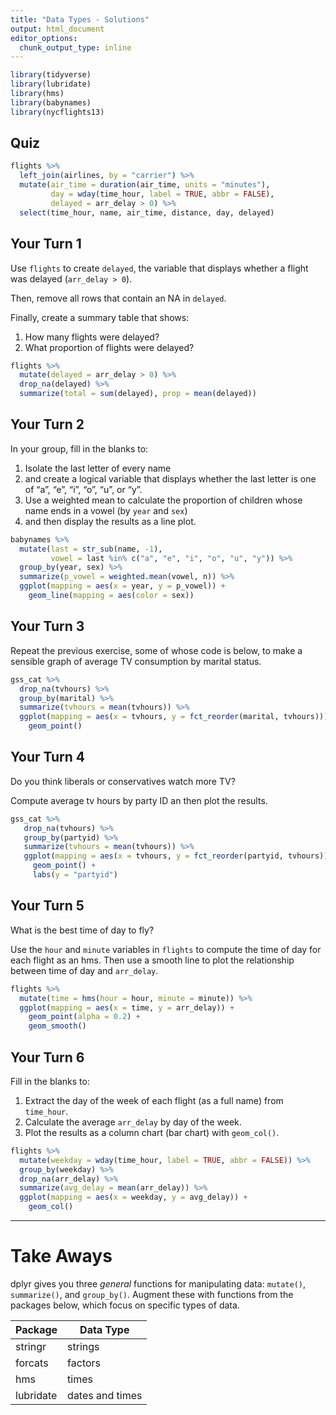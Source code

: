 ```yaml
---
title: "Data Types - Solutions"
output: html_document
editor_options: 
  chunk_output_type: inline
---
```


```r
library(tidyverse)
library(lubridate)
library(hms)
library(babynames)
library(nycflights13)
```


## Quiz

```r
flights %>%
  left_join(airlines, by = "carrier") %>%
  mutate(air_time = duration(air_time, units = "minutes"),
         day = wday(time_hour, label = TRUE, abbr = FALSE),
         delayed = arr_delay > 0) %>%
  select(time_hour, name, air_time, distance, day, delayed)
```


## Your Turn 1

Use `flights` to create `delayed`, the variable that displays whether a flight was delayed (`arr_delay > 0`).

Then, remove all rows that contain an NA in `delayed`. 

Finally, create a summary table that shows:

1. How many flights were delayed?
2. What proportion of flights were delayed?

```r
flights %>%
  mutate(delayed = arr_delay > 0) %>%
  drop_na(delayed) %>%
  summarize(total = sum(delayed), prop = mean(delayed))
```


## Your Turn 2

In your group, fill in the blanks to:

1. Isolate the last letter of every name
2. and create a logical variable that displays whether the last letter is one of "a", "e", "i", "o", "u", or "y".  
3. Use a weighted mean to calculate the proportion of children whose name ends in a vowel (by `year` and `sex`)
4. and then display the results as a line plot.

```r
babynames %>%
  mutate(last = str_sub(name, -1), 
         vowel = last %in% c("a", "e", "i", "o", "u", "y")) %>%
  group_by(year, sex) %>%
  summarize(p_vowel = weighted.mean(vowel, n)) %>%
  ggplot(mapping = aes(x = year, y = p_vowel)) +
    geom_line(mapping = aes(color = sex))
```


## Your Turn 3

Repeat the previous exercise, some of whose code is below, to make a sensible graph of average TV consumption by marital status.

```r
gss_cat %>%
  drop_na(tvhours) %>%
  group_by(marital) %>%
  summarize(tvhours = mean(tvhours)) %>%
  ggplot(mapping = aes(x = tvhours, y = fct_reorder(marital, tvhours))) +
    geom_point()
```


## Your Turn 4

Do you think liberals or conservatives watch more TV?

Compute average tv hours by party ID an then plot the results.

```r
gss_cat %>%
   drop_na(tvhours) %>%
   group_by(partyid) %>%
   summarize(tvhours = mean(tvhours)) %>%
   ggplot(mapping = aes(x = tvhours, y = fct_reorder(partyid, tvhours))) +
     geom_point() +
     labs(y = "partyid")
```


## Your Turn 5

What is the best time of day to fly?

Use the `hour` and `minute` variables in `flights` to compute the time of day for each flight as an hms. Then use a smooth line to plot the relationship between time of day and `arr_delay`.

```r
flights %>% 
  mutate(time = hms(hour = hour, minute = minute)) %>% 
  ggplot(mapping = aes(x = time, y = arr_delay)) + 
    geom_point(alpha = 0.2) +
    geom_smooth()
```


## Your Turn 6

Fill in the blanks to:

1. Extract the day of the week of each flight (as a full name) from `time_hour`.
2. Calculate the average `arr_delay` by day of the week.
3. Plot the results as a column chart (bar chart) with `geom_col()`.

```r
flights %>% 
  mutate(weekday = wday(time_hour, label = TRUE, abbr = FALSE)) %>% 
  group_by(weekday) %>% 
  drop_na(arr_delay) %>% 
  summarize(avg_delay = mean(arr_delay)) %>% 
  ggplot(mapping = aes(x = weekday, y = avg_delay)) +
    geom_col()
```


***

# Take Aways

dplyr gives you three _general_ functions for manipulating data: `mutate()`, `summarize()`, and `group_by()`. Augment these with functions from the packages below, which focus on specific types of data.

Package   | Data Type
--------- | --------
stringr   | strings
forcats   | factors
hms       | times
lubridate | dates and times

